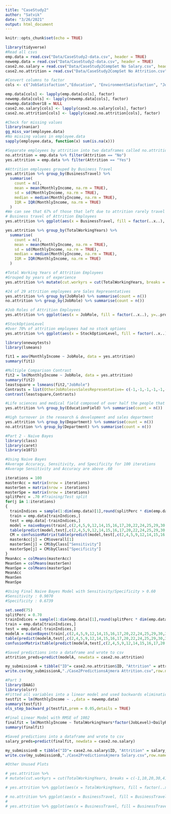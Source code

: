 ```yaml
---
title: "CaseStudy2"
author: "Satvik"
date: "3/26/2021"
output: html_document
---
```


```r
knitr::opts_chunk$set(echo = TRUE)
```

```r
library(tidyverse)
#Read all csvs
emp.data = read.csv("Data/CaseStudy2-data.csv", header = TRUE)
newemp.data = read.csv("Data/CaseStudy2-data.csv", header = TRUE)
case2.no.salary = read.csv("Data/CaseStudy2CompSet No Salary.csv", header=TRUE)
case2.no.attrition = read.csv("Data/CaseStudy2CompSet No Attrition.csv", header=TRUE)

#Convert columns to factor
cols <- c("JobSatisfaction","Education", "EnvironmentSatisfaction", "JobInvolvement", "JobLevel","PerformanceRating","RelationshipSatisfaction", "WorkLifeBalance","BusinessTravel","StockOptionLevel")

emp.data[cols] <- lapply(emp.data[cols], factor)
newemp.data[cols] <- lapply(newemp.data[cols], factor)
newemp.data$Over18 = NULL
case2.no.salary[cols] <- lapply(case2.no.salary[cols], factor)
case2.no.attrition[cols] <- lapply(case2.no.attrition[cols], factor)
```

```r
#Check for missing values
library(naniar)
gg_miss_var(employee.data)
#No missing values in employee.data
sapply(employee.data, function(x) sum(is.na(x)))
```

```r
#Separate employees by attrition into two dataframes called no.attrition and yes.attrition
no.attrition = emp.data %>% filter(Attrition == "No")
yes.attrition = emp.data %>% filter(Attrition == "Yes")

```

```r
#Attrition employees grouped by Business Travel
yes.attrition %>% group_by(BusinessTravel) %>%
  summarise(
    count = n(),
    mean = mean(MonthlyIncome, na.rm = TRUE),
    sd = sd(MonthlyIncome, na.rm = TRUE),
    median = median(MonthlyIncome, na.rm = TRUE),
    IQR = IQR(MonthlyIncome, na.rm = TRUE)
  )
#We can see that 67% of those that left due to attrition rarely travel
# Business travel of Attrition Employees
yes.attrition %>% ggplot(aes(x = BusinessTravel, fill = factor(..x..), y=..prop.., group = 1)) + geom_bar() + ggtitle("Business Traveled by Attrition Employees") + geom_text(aes( label = scales::percent(..prop..),y= ..prop.. ), stat= "count", vjust = -.5) + scale_y_continuous(labels = scales::percent) + labs(y = "Percent", fill="Business Traveled", x = "Business Traveled")
```


```r
yes.attrition %>% group_by(TotalWorkingYears) %>%
  summarise(
    count = n(),
    mean = mean(MonthlyIncome, na.rm = TRUE),
    sd = sd(MonthlyIncome, na.rm = TRUE),
    median = median(MonthlyIncome, na.rm = TRUE),
    IQR = IQR(MonthlyIncome, na.rm = TRUE)
  )

#Total Working Years of Attrition Employees
#Grouped by years of experience
yes.attrition %>% mutate(cut.workyrs = cut(TotalWorkingYears, breaks = c(-1,5,11,20,41), labels = c("0 to 5 YOE","6 to 10 YOE", "11 to 20 YOE","21 to 40 YOE"))) %>% ggplot(aes(x = cut.workyrs, fill = factor(..x..), y=..prop.., group = 1)) + geom_bar() + geom_text(aes( label = scales::percent(..prop..),y= ..prop.. ), stat= "count", vjust = -.5) + ggtitle("Total Working Years for Attrition Employees")+labs(y = "Percent", fill="Total Working Years", x = "Total Working Years")
```


```r
#24 of 29 attrition employees are Sales Representatives
yes.attrition %>% group_by(JobRole) %>% summarise(count = n())
no.attrition %>% group_by(JobRole) %>% summarise(count = n())

#Job Roles of Attrition Employees
yes.attrition %>% ggplot(aes(x = JobRole, fill = factor(..x..), y=..prop.., group = 1)) + geom_bar() + ggtitle("Job Roles of Attrition Employees ") + geom_text(aes( label = scales::percent(..prop..),y= ..prop.. ), stat= "count", vjust = -.5) + scale_y_continuous(labels = scales::percent) + labs(y = "Percent", fill="Job Role", x = "Job Role")
```


```r
#StockOptionLevel
#Over 70% of attrition employees had no stock options
yes.attrition %>% ggplot(aes(x = StockOptionLevel, fill = factor(..x..), y=..prop.., group = 1)) + geom_bar() + ggtitle("Stock Option Level of Attrition Employees") + geom_text(aes( label = scales::percent(..prop..),y= ..prop.. ), stat= "count", vjust = -.5) + scale_y_continuous(labels = scales::percent) + labs(y = "Percent", fill="Stock Option Level", x = "Stock Option Level")
```


```r
library(onewaytests)
library(lsmeans)

fit1 = aov(MonthlyIncome ~ JobRole, data = yes.attrition)
summary(fit1)

#Multiple Comparison Contrast
fit2 = lm(MonthlyIncome ~ JobRole, data = yes.attrition)
summary(fit2)
leastsquare = lsmeans(fit2,"JobRole")
Contrasts = list(OtherJobRolesvsSalesRepresentative= c(-1,-1,-1,-1,-1,-1,-1,-1,8))
contrast(leastsquare,Contrasts)
```



```r
#Life sciences and medical field composed of over half the people that left. 90 out of 140
yes.attrition %>% group_by(EducationField) %>% summarise(count = n())

#High turnover in the research & development and sales department
yes.attrition %>% group_by(Department) %>% summarise(count = n())
no.attrition %>% group_by(Department) %>% summarise(count = n())
```


```r
#Part 2 - Naive Bayes
library(class)
library(caret)
library(e1071)

#Using Naive Bayes
#Average Accuracy, Sensitivity, and Specificity for 100 iterations
#Average Sensitivity and Accuracy are above .60

iterations = 100
masterAcc = matrix(nrow = iterations)
masterSen = matrix(nrow = iterations)
masterSpe = matrix(nrow = iterations)
splitPerc = .70 #Training/Test split
for(j in 1:iterations)
{
  trainIndices = sample(1:dim(emp.data)[1],round(splitPerc * dim(emp.data)[1]))
  train = emp.data[trainIndices,]
  test = emp.data[-trainIndices,]
  model = naiveBayes(train[,c(2,4,5,9,12,14,15,16,17,20,22,24,25,29,30,31,32,33,34,36)],train$Attrition)
  table(predict(model,test[,c(2,4,5,9,12,14,15,16,17,20,22,24,25,29,30,31,32,33,34,36)]),test$Attrition)
  CM = confusionMatrix(table(predict(model,test[,c(2,4,5,9,12,14,15,16,17,20,22,24,25,29,30,31,32,33,34,36)]),test$Attrition))
  masterAcc[j] = CM$overall[1]
  masterSen[j] = CM$byClass["Sensitivity"]
  masterSpe[j] = CM$byClass["Specificity"]
}
MeanAcc = colMeans(masterAcc)
MeanSen = colMeans(masterSen)
MeanSpe = colMeans(masterSpe)
MeanAcc
MeanSen
MeanSpe

#Using Final Naive Bayes Model with Sensitivity/Specificity > 0.60
#Sensitivity : 0.9070          
#Specificity : 0.6739

set.seed(75)
splitPerc = 0.70
trainIndices = sample(1:dim(emp.data)[1],round(splitPerc * dim(emp.data)[1]))
train = emp.data[trainIndices,]
test = emp.data[-trainIndices,]
modelA = naiveBayes(train[,c(2,4,5,9,12,14,15,16,17,20,22,24,25,29,30,31,32,33,34,36)],train$Attrition)
table(predict(modelA,test[,c(2,4,5,9,12,14,15,16,17,20,22,24,25,29,30,31,32,33,34,36)]),test$Attrition)
confusionMatrix(table(predict(modelA,test[,c(2,4,5,9,12,14,15,16,17,20,22,24,25,29,30,31,32,33,34,36)]),test$Attrition))

#Saved predictions into a dataframe and wrote to csv
attrition_preds=predict(modelA, newdata = case2.no.attrition)

my_submissionA = tibble("ID"= case2.no.attrition$ID, "Attrition" = attrition_preds)
write.csv(my_submissionA,"./Case2PredictionsAjmera Attrition.csv",row.names = FALSE)
```

```r
#Part 3
library(DAAG)
library(olsrr)
#Fitted all variables into a linear model and used backwards elimination to remove insignificant variables
testfit = lm(MonthlyIncome ~ .,data = newemp.data)
summary(testfit)
ols_step_backward_p(testfit,prem = 0.05,details = TRUE)

#Final Linear Model with RMSE of 1002
finalfit = lm(MonthlyIncome ~ TotalWorkingYears*factor(JobLevel)+DailyRate*factor(JobRole),data = newemp.data)
summary(finalfit)

#Saved predictions into a dataframe and wrote to csv
salary_preds=predict(finalfit, newdata = case2.no.salary)

my_submissionB = tibble("ID"= case2.no.salary$ID, "Attrition" = salary_preds)
write.csv(my_submissionB,"./Case2PredictionsAjmera Salary.csv",row.names = FALSE)

```



```r
#Other Unused Plots

# yes.attrition %>% 
# mutate(cut.workyrs = cut(TotalWorkingYears, breaks = c(-1,10,20,30,41), labels = c("0 to 10 YOE","11 to 20 YOE", "20 to 30 YOE","31 to 40 YOE"))) %>% ggplot(aes(x = cut.workyrs, fill = cut.workyrs)) + geom_bar()

# yes.attrition %>% ggplot(aes(x = TotalWorkingYears, fill = factor(..x..), y=..prop.., group = 1)) + geom_bar() + ggtitle("Yes Attrition") + geom_text(aes( label = scales::percent(..prop..),y= ..prop.. ), stat= "count", vjust = -.5) + scale_y_continuous(labels = scales::percent) + labs(y = "Percent", fill="Total Working Years", x = "Total Working Years")

# no.attrition %>% ggplot(aes(x = BusinessTravel, fill = BusinessTravel)) + geom_bar() + ggtitle("No Attrition")
# 
# yes.attrition %>% ggplot(aes(x = BusinessTravel, fill = BusinessTravel)) + geom_bar() + ggtitle("Yes Attrition")

```


